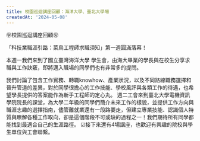 ```yaml
---
title: 校園巡迴講座回顧：海洋大學、臺北大學場
createdAt: '2024-05-08'
---
```


㊫校園巡迴講座回顧㊘

「科技業職涯引路：菜鳥工程師求職須知」第一週圓滿落幕！

本週一我們來到了國立臺灣海洋大學 學生會，由海大畢業的學長與在校生分享求職與工作訣竅，即將邁入職場的同學們也有非常多的提問。

我們討論了包含工作實務、轉職knowhow、產業狀況，以及不同路線職務選擇和晉升管道的差異，對於同學很擔心的工作技能、學校風評與各類工作的待遇，也希望學長提供的答案能作為新手工程師的定心丸。
週二工會來到臺北大學電機資訊學院院長的課堂，為大學二年級的同學們簡介未來工作的樣貌，並提供工作方向與職涯志趣的選擇指南，儘管離就業還有一段路要走，但建立專業技能、認識個人特質與瞭解各種工作取向，卻是這個階段不可或缺的過程之一！我們期待所有同學都能找到最適合自己的生涯路徑。
☑︎接下來還有4場講座，也歡迎有興趣的院校與學生單位與工會聯繫。
 